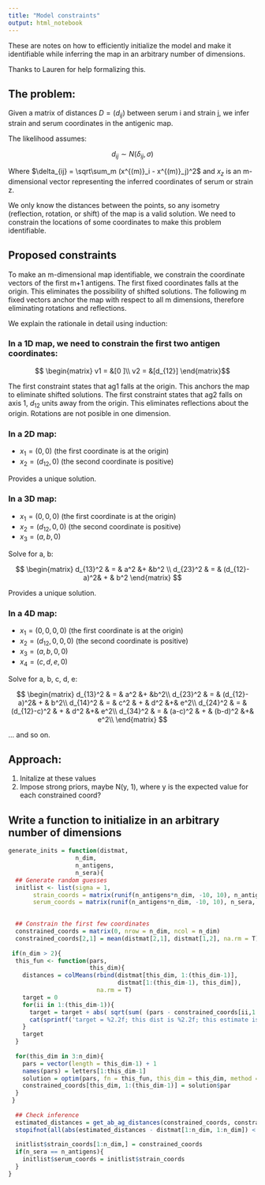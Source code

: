 ```yaml
---
title: "Model constraints"
output: html_notebook
---
```


These are notes on how to efficiently initialize the model and make it identifiable while inferring the map in an arbitrary number of dimensions.

Thanks to Lauren for help formalizing this.

## The problem:

Given a matrix of distances $D = (d_{ij})$ between serum i and strain j, we infer strain and serum coordinates in the antigenic map.

The likelihood assumes:

$$ d_{ij} \sim {N}(\delta_{ij}, \sigma) $$

Where $\delta_{ij} = \sqrt\sum_m (x^{(m)}_i - x^{(m)}_j)^2$ and $x_z$ is an m-dimensional vector representing the inferred  coordinates of serum or strain z.  

We only know the distances between the points, so any isometry (reflection, rotation, or shift) of the map is a valid solution. We need to constrain the locations of some coordinates to make this problem identifiable.


## Proposed constraints

To make an m-dimensional map identifiable, we constrain the coordinate vectors of the first m+1 antigens.
The first fixed coordinates falls at the origin. This eliminates the possibility of shifted solutions.
The following m fixed vectors anchor the map with respect to all m dimensions, therefore eliminating rotations and reflections.


We explain the rationale in detail using induction:

### In a 1D map, we need to constrain the first two antigen coordinates:

$$ \begin{matrix}
v1 =  &[0 ]\\
v2 =  &[d_{12}]
\end{matrix}$$

The first constraint states that ag1 falls at the origin. This anchors the map to eliminate shifted solutions.
The first constraint states that ag2 falls on axis 1, $d_{12}$ units away from the origin. This eliminates reflections about the origin.
Rotations are not posible in one dimension.


### In a 2D map:

* $x_1 = (0,0)$ (the first coordinate is at the origin)
* $x_2 = (d_{12},0)$ (the second coordinate is positive)

Provides a unique solution.

### In a 3D map:

* $x_1 = (0,0,0)$ (the first coordinate is at the origin)
* $x_2 = (d_{12},0,0)$ (the second coordinate is positive)
* $x_3 = (a,b,0)$

Solve for a, b:

$$ \begin{matrix}
   d_{13}^2 & = & a^2 &+ &b^2 \\
   d_{23}^2 & = & (d_{12}-a)^2& + & b^2
   \end{matrix} $$
  

Provides a unique solution.


### In a 4D map:

* $x_1 = (0,0,0,0)$ (the first coordinate is at the origin)
* $x_2 = (d_{12},0,0,0)$ (the second coordinate is positive)
* $x_3 = (a,b,0,0)$
* $x_4 = (c,d,e,0)$

Solve for a, b, c, d, e:

$$ \begin{matrix}
   d_{13}^2 & = & a^2 &+ &b^2\\
   d_{23}^2 & = & (d_{12}-a)^2& + & b^2\\
   d_{14}^2 & = & c^2 & + & d^2 &+& e^2\\
   d_{24}^2 & = & (d_{12}-c)^2 & + & d^2 &+& e^2\\
   d_{34}^2 & = &  (a-c)^2 & + & (b-d)^2 &+& e^2\\
   \end{matrix} $$


... and so on.


## Approach:

1. Initalize at these values
2. Impose strong priors, maybe N(y, 1), where y is the expected value for each constrained coord?


## Write a function to initialize in an arbitrary number of dimensions
```r
generate_inits = function(distmat,
                   n_dim,
                   n_antigens,
                   n_sera){
  ## Generate random guesses
  initlist <- list(sigma = 1,
       strain_coords = matrix(runif(n_antigens*n_dim, -10, 10), n_antigens, n_dim),
       serum_coords = matrix(runif(n_antigens*n_dim, -10, 10), n_sera, n_dim))

  
  ## Constrain the first few coordinates
  constrained_coords = matrix(0, nrow = n_dim, ncol = n_dim)
  constrained_coords[2,1] = mean(distmat[2,1], distmat[1,2], na.rm = T)
  
 if(n_dim > 2){
  this_fun <- function(pars, 
                       this_dim){
    distances = colMeans(rbind(distmat[this_dim, 1:(this_dim-1)], 
                               distmat[1:(this_dim-1), this_dim]), 
                         na.rm = T)
    target = 0
    for(ii in 1:(this_dim-1)){
      target = target + abs( sqrt(sum( (pars - constrained_coords[ii,1:(this_dim-1)])^2 )) - distances[ii] )
      cat(sprintf('target = %2.2f; this dist is %2.2f; this estimate is %2.2f\n', target, distances[ii], sqrt(sum( (c(pars,0) - constrained_coords[ii,])^2 ))))
    }
    target
  }
  
  for(this_dim in 3:n_dim){
    pars = vector(length = this_dim-1) + 1
    names(pars) = letters[1:this_dim-1]
    solution = optim(pars, fn = this_fun, this_dim = this_dim, method = 'BFGS', control = list(abstol = 10^-5))
    constrained_coords[this_dim, 1:(this_dim-1)] = solution$par
  }
 }
  
  ## Check inference
  estimated_distances = get_ab_ag_distances(constrained_coords, constrained_coords)
  stopifnot(all(abs(estimated_distances - distmat[1:n_dim, 1:n_dim]) < 0.1))
  
  initlist$strain_coords[1:n_dim,] = constrained_coords
  if(n_sera == n_antigens){
    initlist$serum_coords = initlist$strain_coords
  }
}
```

